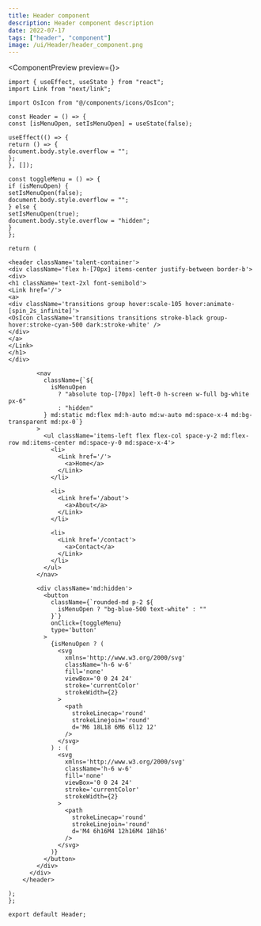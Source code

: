 ```yaml
---
title: Header component
description: Header component description
date: 2022-07-17
tags: ["header", "component"]
image: /ui/Header/header_component.png
---
```


<ComponentPreview preview={<UIHeader />}>
```tsx
import { useEffect, useState } from "react";
import Link from "next/link";

import OsIcon from "@/components/icons/OsIcon";

const Header = () => {
const [isMenuOpen, setIsMenuOpen] = useState(false);

useEffect(() => {
return () => {
document.body.style.overflow = "";
};
}, []);

const toggleMenu = () => {
if (isMenuOpen) {
setIsMenuOpen(false);
document.body.style.overflow = "";
} else {
setIsMenuOpen(true);
document.body.style.overflow = "hidden";
}
};

return (

<header className='talent-container'>
<div className='flex h-[70px] items-center justify-between border-b'>
<div>
<h1 className='text-2xl font-semibold'>
<Link href='/'>
<a>
<div className='transitions group hover:scale-105 hover:animate-[spin_2s_infinite]'>
<OsIcon className='transitions transitions stroke-black group-hover:stroke-cyan-500 dark:stroke-white' />
</div>
</a>
</Link>
</h1>
</div>

        <nav
          className={`${
            isMenuOpen
              ? "absolute top-[70px] left-0 h-screen w-full bg-white px-6"
              : "hidden"
          } md:static md:flex md:h-auto md:w-auto md:space-x-4 md:bg-transparent md:px-0`}
        >
          <ul className='items-left flex flex-col space-y-2 md:flex-row md:items-center md:space-y-0 md:space-x-4'>
            <li>
              <Link href='/'>
                <a>Home</a>
              </Link>
            </li>

            <li>
              <Link href='/about'>
                <a>About</a>
              </Link>
            </li>

            <li>
              <Link href='/contact'>
                <a>Contact</a>
              </Link>
            </li>
          </ul>
        </nav>

        <div className='md:hidden'>
          <button
            className={`rounded-md p-2 ${
              isMenuOpen ? "bg-blue-500 text-white" : ""
            }`}
            onClick={toggleMenu}
            type='button'
          >
            {isMenuOpen ? (
              <svg
                xmlns='http://www.w3.org/2000/svg'
                className='h-6 w-6'
                fill='none'
                viewBox='0 0 24 24'
                stroke='currentColor'
                strokeWidth={2}
              >
                <path
                  strokeLinecap='round'
                  strokeLinejoin='round'
                  d='M6 18L18 6M6 6l12 12'
                />
              </svg>
            ) : (
              <svg
                xmlns='http://www.w3.org/2000/svg'
                className='h-6 w-6'
                fill='none'
                viewBox='0 0 24 24'
                stroke='currentColor'
                strokeWidth={2}
              >
                <path
                  strokeLinecap='round'
                  strokeLinejoin='round'
                  d='M4 6h16M4 12h16M4 18h16'
                />
              </svg>
            )}
          </button>
        </div>
      </div>
    </header>

);
};

export default Header;
```
</ComponentPreview>
